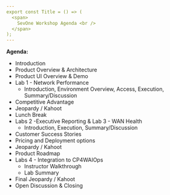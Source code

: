 ```yaml
---
export const Title = () => (
  <span>
    SevOne Workshop Agenda <br />
  </span>
);
---
```


**Agenda:** 
* Introduction
* Product Overview & Architecture
* Product UI Overview & Demo 
* Lab 1 - Network Performance
    * Introduction, Environment Overview, Access, Execution, Summary/Discussion
* Competitive Advantage
* Jeopardy / Kahoot
* Lunch Break
* Labs 2 -Executive Reporting & Lab 3 - WAN Health 
    * Introduction, Execution, Summary/Discussion
* Customer Success Stories 
* Pricing and Deployment options
* Jeopardy / Kahoot
* Product Roadmap 
* Labs 4 - Integration to CP4WAIOps
    * Instructor Walkthrough 
    * Lab Summary
* Final Jeopardy / Kahoot
* Open Discussion & Closing









